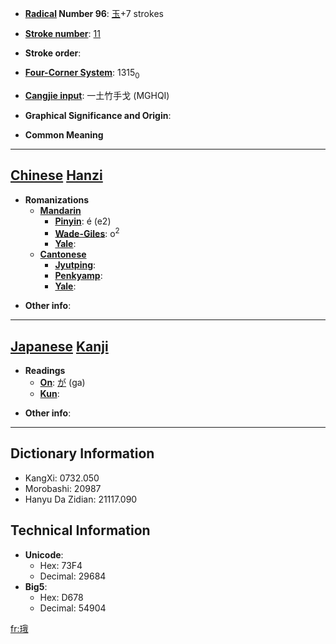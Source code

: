 * '''[[Wiktionary:Chinese radical index| Radical]] Number 96''': [[Wiktionary:Chinese radical index 玉|玉]]+7 strokes

* '''[[Wiktionary:Chinese total strokes index|Stroke number]]''': [[Wiktionary:Chinese total strokes index 11|11]]

* '''Stroke order''': 

* '''[[Wiktionary:Chinese four corner index|Four-Corner System]]''': 1315<sub>0</sub>

* '''[[Wiktionary:Chinese Cangjie index|Cangjie input]]''': 一土竹手戈 (MGHQI)

* '''Graphical Significance and Origin''': 

* '''Common Meaning'''

----

== [[Chinese]] [[Hanzi]] ==

* '''Romanizations'''
** '''[[Mandarin]]'''
*** '''[[Pinyin]]''': é (e2)
*** '''[[Wade-Giles]]''': o<sup>2</sup>
*** '''[[Yale]]''': 
** '''[[Cantonese]]'''
*** '''[[Jyutping]]''':
*** '''[[Penkyamp]]''': 
*** '''[[Yale]]''': 

* '''Other info''': 

----

== [[Japanese]] [[Kanji]] ==

* '''Readings'''
** '''[[On]]''': [[が]] (ga)
** '''[[Kun]]''': 

* '''Other info''':  

----

== Dictionary Information ==

* KangXi: 0732.050
* Morobashi: 20987
* Hanyu Da Zidian: 21117.090

== Technical Information ==

* '''Unicode''':
** Hex: 73F4
** Decimal: 29684
* '''Big5''':
** Hex: D678
** Decimal: 54904

[[fr:珴]]